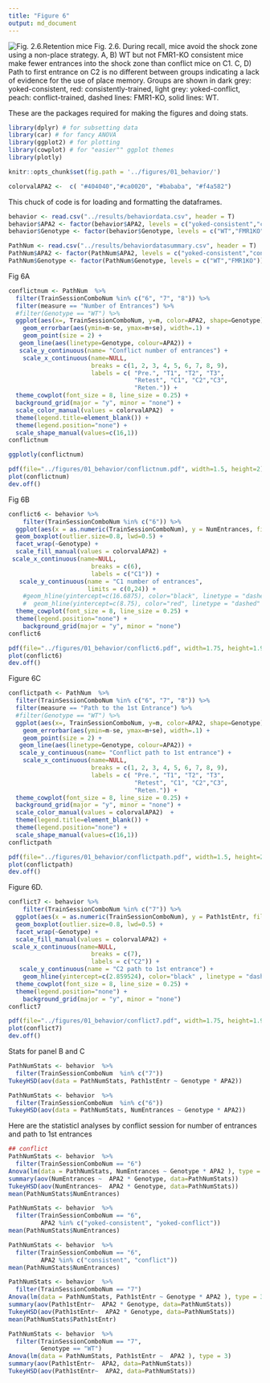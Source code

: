 ```yaml
---
title: "Figure 6"
output: md_document
---
```


![Fig. 2.6.Retention mice](../figures/behavior-09.png)
Fig. 2.6. During recall, mice avoid the shock zone using a non-place strategy.
A, B) WT but not FMR1-KO consistent mice make fewer entrances into the shock zone than conflict mice on C1. C, D) Path to first entrance on C2 is no different between groups indicating a lack of evidence for the use of place memory. Groups are shown in dark grey: yoked-consistent, red: consistently-trained, light grey: yoked-conflict, peach: conflict-trained, dashed lines: FMR1-KO, solid lines: WT.

These are the packages required for making the figures and doing stats. 

```r
library(dplyr) # for subsetting data 
library(car) # for fancy ANOVA
library(ggplot2) # for plotting
library(cowplot) # for "easier"" ggplot themes
library(plotly)
```

```r
knitr::opts_chunk$set(fig.path = '../figures/01_behavior/')

colorvalAPA2 <-  c( "#404040","#ca0020", "#bababa", "#f4a582")
```

This chuck of code is for loading and formatting the dataframes.

```r
behavior <- read.csv("../results/behaviordata.csv", header = T)
behavior$APA2 <- factor(behavior$APA2, levels = c("yoked-consistent","consistent", "yoked-conflict","conflict")) ## relevel then rename factors treatment
behavior$Genotype <- factor(behavior$Genotype, levels = c("WT","FMR1KO")) # relevel genotype

PathNum <- read.csv("../results/behaviordatasummary.csv", header = T)
PathNum$APA2 <- factor(PathNum$APA2, levels = c("yoked-consistent","consistent", "yoked-conflict","conflict")) ## relevel then rename factors treatment
PathNum$Genotype <- factor(PathNum$Genotype, levels = c("WT","FMR1KO")) # relevel genotype

```

Fig 6A

```r
conflictnum <- PathNum  %>% 
  filter(TrainSessionComboNum %in% c("6", "7", "8")) %>% 
  filter(measure == "Number of Entrances") %>% 
  #filter(Genotype == "WT") %>% 
  ggplot(aes(x=, TrainSessionComboNum, y=m, color=APA2, shape=Genotype)) + 
    geom_errorbar(aes(ymin=m-se, ymax=m+se), width=.1) +
    geom_point(size = 2) +
   geom_line(aes(linetype=Genotype, colour=APA2)) +
   scale_y_continuous(name= "Conflict number of entrances") +
    scale_x_continuous(name=NULL, 
                       breaks = c(1, 2, 3, 4, 5, 6, 7, 8, 9),
                       labels = c( "Pre.", "T1", "T2", "T3",
                                   "Retest", "C1", "C2","C3", 
                                   "Reten.")) +
  theme_cowplot(font_size = 8, line_size = 0.25) +
  background_grid(major = "y", minor = "none") +
  scale_color_manual(values = colorvalAPA2)  +
  theme(legend.title=element_blank()) +
  theme(legend.position="none") +
  scale_shape_manual(values=c(16,1)) 
conflictnum

ggplotly(conflictnum)

pdf(file="../figures/01_behavior/conflictnum.pdf", width=1.5, height=2)
plot(conflictnum)
dev.off()


```

Fig 6B

```r
conflict6 <- behavior %>%
    filter(TrainSessionComboNum %in% c("6")) %>% 
  ggplot(aes(x = as.numeric(TrainSessionComboNum), y = NumEntrances, fill=APA2)) +
  geom_boxplot(outlier.size=0.8, lwd=0.5) +
  facet_wrap(~Genotype) +
  scale_fill_manual(values = colorvalAPA2) +  
 scale_x_continuous(name=NULL, 
                       breaks = c(6),
                       labels = c("C1")) +
   scale_y_continuous(name = "C1 number of entrances",
                      limits = c(0,24)) +
    #geom_hline(yintercept=c(16.6875), color="black", linetype = "dashed" ) + 
    #  geom_hline(yintercept=c(8.75), color="red", linetype = "dashed" ) + 
  theme_cowplot(font_size = 8, line_size = 0.25) + 
  theme(legend.position="none") +
    background_grid(major = "y", minor = "none") 
conflict6

pdf(file="../figures/01_behavior/conflict6.pdf", width=1.75, height=1.9)
plot(conflict6)
dev.off()
```

Figure 6C

```r
conflictpath <- PathNum  %>% 
  filter(TrainSessionComboNum %in% c("6", "7", "8")) %>% 
  filter(measure == "Path to the 1st Entrance") %>% 
  #filter(Genotype == "WT") %>% 
  ggplot(aes(x=, TrainSessionComboNum, y=m, color=APA2, shape=Genotype)) + 
    geom_errorbar(aes(ymin=m-se, ymax=m+se), width=.1) +
    geom_point(size = 2) +
   geom_line(aes(linetype=Genotype, colour=APA2)) +
   scale_y_continuous(name= "Conflict path to 1st entrance") +
    scale_x_continuous(name=NULL, 
                       breaks = c(1, 2, 3, 4, 5, 6, 7, 8, 9),
                       labels = c( "Pre.", "T1", "T2", "T3",
                                   "Retest", "C1", "C2","C3", 
                                   "Reten.")) +
  theme_cowplot(font_size = 8, line_size = 0.25) +
  background_grid(major = "y", minor = "none") +
  scale_color_manual(values = colorvalAPA2)  +
  theme(legend.title=element_blank()) +
  theme(legend.position="none") +
  scale_shape_manual(values=c(16,1)) 
conflictpath

pdf(file="../figures/01_behavior/conflictpath.pdf", width=1.5, height=2)
plot(conflictpath)
dev.off()
```




Figure 6D. 

```r

conflict7 <- behavior %>%
    filter(TrainSessionComboNum %in% c("7")) %>% 
  ggplot(aes(x = as.numeric(TrainSessionComboNum), y = Path1stEntr, fill=APA2)) +
  geom_boxplot(outlier.size=0.8, lwd=0.5) +
  facet_wrap(~Genotype) +
  scale_fill_manual(values = colorvalAPA2) +  
 scale_x_continuous(name=NULL, 
                       breaks = c(7),
                       labels = c("C2")) +
   scale_y_continuous(name = "C2 path to 1st entrance") +
    geom_hline(yintercept=c(2.859524), color="black" , linetype = "dashed") + 
  theme_cowplot(font_size = 8, line_size = 0.25) + 
  theme(legend.position="none") +
    background_grid(major = "y", minor = "none") 
conflict7

pdf(file="../figures/01_behavior/conflict7.pdf", width=1.75, height=1.9)
plot(conflict7)
dev.off()
```

Stats for panel B and C

```r
PathNumStats <- behavior  %>% 
  filter(TrainSessionComboNum  %in% c("7")) 
TukeyHSD(aov(data = PathNumStats, Path1stEntr ~ Genotype * APA2))

PathNumStats <- behavior  %>% 
  filter(TrainSessionComboNum  %in% c("6")) 
TukeyHSD(aov(data = PathNumStats, NumEntrances ~ Genotype * APA2))
```

Here are the statisticl analyses by conflict session for number of entrances and path to 1st entrances

```r
## conflict
PathNumStats <- behavior  %>% 
  filter(TrainSessionComboNum == "6") 
Anova(lm(data = PathNumStats, NumEntrances ~ Genotype * APA2 ), type = 3)
summary(aov(NumEntrances ~  APA2 * Genotype, data=PathNumStats))
TukeyHSD(aov(NumEntrances~  APA2 * Genotype, data=PathNumStats))
mean(PathNumStats$NumEntrances)

PathNumStats <- behavior  %>% 
  filter(TrainSessionComboNum == "6",
         APA2 %in% c("yoked-consistent", "yoked-conflict")) 
mean(PathNumStats$NumEntrances)

PathNumStats <- behavior  %>% 
  filter(TrainSessionComboNum == "6",
         APA2 %in% c("consistent", "conflict")) 
mean(PathNumStats$NumEntrances)

PathNumStats <- behavior  %>% 
  filter(TrainSessionComboNum == "7") 
Anova(lm(data = PathNumStats, Path1stEntr ~ Genotype * APA2 ), type = 3)
summary(aov(Path1stEntr~  APA2 * Genotype, data=PathNumStats))
TukeyHSD(aov(Path1stEntr~  APA2 * Genotype, data=PathNumStats))
mean(PathNumStats$Path1stEntr)

PathNumStats <- behavior  %>% 
  filter(TrainSessionComboNum == "7",
         Genotype == "WT")
Anova(lm(data = PathNumStats, Path1stEntr ~  APA2 ), type = 3)
summary(aov(Path1stEntr~  APA2, data=PathNumStats))
TukeyHSD(aov(Path1stEntr~  APA2, data=PathNumStats))

```